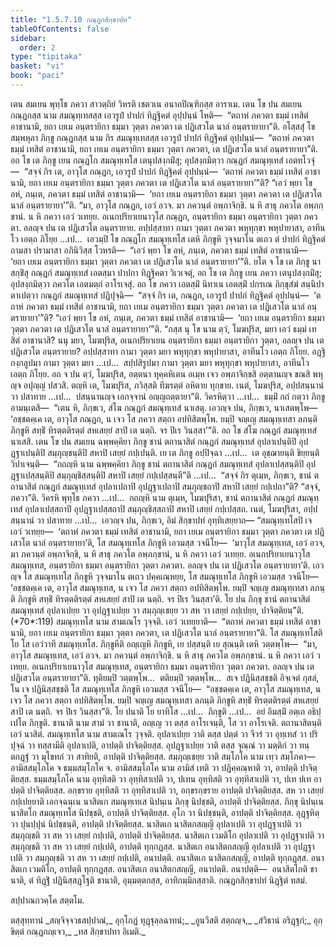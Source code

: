 ```yaml
---
title: "1.5.7.10 กณฺฏกสิกฺขาปท"
tableOfContents: false
sidebar:
  order: 2
type: "tipitaka"
basket: "vi"
book: "paci"
---
```



<DynamicBreadcrumb />

<Division number="428" book="paci">

<Paragraph number="1279" book="paci">
เตน สมเยน พุทฺโธ ภควา สาวตฺถิยํ วิหรติ เชตวเน อนาถปิณฺฑิกสฺส อาราเม. เตน โข ปน สมเยน กณฺฏกสฺส นาม สมณุทฺเทสสฺส เอวรูปํ ปาปกํ ทิฏฺฐิคตํ อุปฺปนฺนํ โหติ—  “ตถาหํ ภควตา ธมฺมํ เทสิตํ อาชานามิ, ยถา เยเม อนฺตรายิกา ธมฺมา วุตฺตา ภควตา เต ปฏิเสวโต นาลํ อนฺตรายายา”ติ. อโสฺสสุํ โข สมฺพหุลา ภิกฺขู กณฺฏกสฺส นาม กิร สมณุทฺเทสสฺส เอวรูปํ ปาปกํ ทิฏฺฐิคตํ อุปฺปนฺนํ—  “ตถาหํ ภควตา ธมฺมํ เทสิตํ อาชานามิ, ยถา เยเม อนฺตรายิกา ธมฺมา วุตฺตา ภควตา, เต ปฏิเสวโต นาลํ อนฺตรายายา”ติ. อถ โข เต ภิกฺขู เยน กณฺฏโก สมณุทฺเทโส เตนุปสงฺกมิํสุ; อุปสงฺกมิตฺวา กณฺฏกํ สมณุทฺเทสํ เอตทโวจุํ—  “สจฺจํ กิร เต, อาวุโส กณฺฏก, เอวรูปํ ปาปกํ ทิฏฺฐิคตํ อุปฺปนฺนํ—  ‘ตถาหํ ภควตา ธมฺมํ เทสิตํ อาชานามิ, ยถา เยเม อนฺตรายิกา ธมฺมา วุตฺตา ภควตา เต ปฏิเสวโต นาลํ อนฺตรายายา’”ติ? “เอวํ พฺยา โข อหํ, ภนฺเต, ภควตา ธมฺมํ เทสิตํ อาชานามิ—  ‘ยถา เยเม อนฺตรายิกา ธมฺมา วุตฺตา ภควตา เต ปฏิเสวโต นาลํ อนฺตรายายา’”ติ.
</Paragraph>

<Paragraph number="1280" book="paci">
“มา, อาวุโส กณฺฏก, เอวํ อวจ. มา ภควนฺตํ อพฺภาจิกฺขิ. น หิ สาธุ ภควโต อพฺภกฺขานํ. น หิ ภควา เอวํ วเทยฺย. อเนกปริยาเยนาวุโส กณฺฏก, อนฺตรายิกา ธมฺมา อนฺตรายิกา วุตฺตา ภควตา. อลญฺจ ปน เต ปฏิเสวโต อนฺตรายาย. อปฺปสฺสาทา กามา วุตฺตา ภควตา พหุทุกฺขา พหุปายาสา, อาทีนโว เอตฺถ ภิโยฺย …เป…  เอวมฺปิ โข กณฺฏโก สมณุทฺเทโส เตหิ ภิกฺขูหิ วุจฺจมาโน ตเถว ตํ ปาปกํ ทิฏฺฐิคตํ ถามสา ปรามาสา อภินิวิสฺส โวหรติ—  “เอวํ พฺยา โข อหํ, ภนฺเต, ภควตา ธมฺมํ เทสิตํ อาชานามิ—  ‘ยถา เยเม อนฺตรายิกา ธมฺมา วุตฺตา ภควตา เต ปฏิเสวโต นาลํ อนฺตรายายา’”ติ.
</Paragraph>

<Paragraph number="1281" book="paci">
ยโต จ โข เต ภิกฺขู นาสกฺขิํสุ กณฺฏกํ สมณุทฺเทสํ เอตสฺมา ปาปกา ทิฏฺฐิคตา วิเวเจตุํ, อถ โข เต ภิกฺขู เยน ภควา เตนุปสงฺกมิํสุ; อุปสงฺกมิตฺวา ภควโต เอตมตฺถํ อาโรเจสุํ. อถ โข ภควา เอตสฺมิํ นิทาเน เอตสฺมิํ ปกรเณ ภิกฺขุสํฆํ สนฺนิปาตาเปตฺวา กณฺฏกํ สมณุทฺเทสํ ปฏิปุจฺฉิ—  “สจฺจํ กิร เต, กณฺฏก, เอวรูปํ ปาปกํ ทิฏฺฐิคตํ อุปฺปนฺนํ—  ‘ตถาหํ ภควตา ธมฺมํ เทสิตํ อาชานามิ, ยถา เยเม อนฺตรายิกา ธมฺมา วุตฺตา ภควตา เต ปฏิเสวโต นาลํ อนฺตรายายา’”ติ? “เอวํ พฺยา โข อหํ, ภนฺเต, ภควตา ธมฺมํ เทสิตํ อาชานามิ—  ‘ยถา เยเม อนฺตรายิกา ธมฺมา วุตฺตา ภควตา เต ปฏิเสวโต นาลํ อนฺตรายายา’”ติ.
</Paragraph>

<Paragraph number="1282" book="paci">
“กสฺส นุ โข นาม ตฺวํ, โมฆปุริส, มยา เอวํ ธมฺมํ เทสิตํ อาชานาสิ? นนุ มยา, โมฆปุริส, อเนกปริยาเยน อนฺตรายิกา ธมฺมา อนฺตรายิกา วุตฺตา, อลญฺจ ปน เต ปฏิเสวโต อนฺตรายาย? อปฺปสฺสาทา กามา วุตฺตา มยา พหุทุกฺขา พหุปายาสา, อาทีนโว เอตฺถ ภิโยฺย. อฏฺฐิกงฺกลูปมา กามา วุตฺตา มยา …เป…  สปฺปสิรูปมา กามา วุตฺตา มยา พหุทุกฺขา พหุปายาสา, อาทีนโว เอตฺถ ภิโยฺย. อถ จ ปน ตฺวํ, โมฆปุริส, อตฺตนา ทุคฺคหิเตน อเมฺห เจว อพฺภาจิกฺขสิ อตฺตานญฺจ ขณสิ พหุญฺจ อปุญฺญํ ปสวสิ. ตญฺหิ เต, โมฆปุริส, ภวิสฺสติ ทีฆรตฺตํ อหิตาย ทุกฺขาย. เนตํ, โมฆปุริส, อปฺปสนฺนานํ วา ปสาทาย …เป…  ปสนฺนานญฺจ เอกจฺจานํ อญฺญถตฺตายา”ติ. วิครหิตฺวา …เป…  ธมฺมิํ กถํ กตฺวา ภิกฺขู อามนฺเตสิ—  “เตน หิ, ภิกฺขเว, สํโฆ กณฺฏกํ สมณุทฺเทสํ นาเสตุ. เอวญฺจ ปน, ภิกฺขเว, นาเสตพฺโพ—  ‘อชฺชตคฺเค เต, อาวุโส กณฺฏก, น เจว โส ภควา สตฺถา อปทิสิตพฺโพ. ยมฺปิ จญฺเญ สมณุทฺเทสา ลภนฺติ ภิกฺขูหิ สทฺธิํ ทิรตฺตติรตฺตํ สหเสยฺยํ สาปิ เต นตฺถิ. จร ปิเร วินสฺสา’”ติ. อถ โข สํโฆ กณฺฏกํ สมณุทฺเทสํ นาเสสิ.
</Paragraph>

<Paragraph number="1283" book="paci">
เตน โข ปน สมเยน ฉพฺพคฺคิยา ภิกฺขู ชานํ ตถานาสิตํ กณฺฏกํ สมณุทฺเทสํ อุปลาเปนฺติปิ อุปฏฺฐาเปนฺติปิ สมฺภุญฺชนฺติปิ สหาปิ เสยฺยํ กปฺเปนฺติ. เย เต ภิกฺขู อปฺปิจฺฉา …เป…  เต อุชฺฌายนฺติ ขิยฺยนฺติ วิปาเจนฺติ—  “กถญฺหิ นาม ฉพฺพคฺคิยา ภิกฺขู ชานํ ตถานาสิตํ กณฺฏกํ สมณุทฺเทสํ อุปลาเปสฺสนฺติปิ อุปฏฺฐาเปสฺสนฺติปิ สมฺภุญฺชิสฺสนฺติปิ สหาปิ เสยฺยํ กปฺเปสฺสนฺตี”ติ …เป…  “สจฺจํ กิร ตุเมฺห, ภิกฺขเว, ชานํ ตถานาสิตํ กณฺฏกํ สมณุทฺเทสํ อุปลาเปถาปิ อุปฏฺฐาเปถาปิ สมฺภุญฺชถาปิ สหาปิ เสยฺยํ กปฺเปถา”ติ? “สจฺจํ, ภควา”ติ. วิครหิ พุทฺโธ ภควา …เป…  กถญฺหิ นาม ตุเมฺห, โมฆปุริสา, ชานํ ตถานาสิตํ กณฺฏกํ สมณุทฺเทสํ อุปลาเปสฺสถาปิ อุปฏฺฐาเปสฺสถาปิ สมฺภุญฺชิสฺสถาปิ สหาปิ เสยฺยํ กปฺเปสฺสถ. เนตํ, โมฆปุริสา, อปฺปสนฺนานํ วา ปสาทาย …เป…  เอวญฺจ ปน, ภิกฺขเว, อิมํ สิกฺขาปทํ อุทฺทิเสยฺยาถ—
</Paragraph>

</Division>
<Division number="429" book="paci">

<Paragraph number="1284" book="paci">
<Emphasis>“สมณุทฺเทโสปิ เจ เอวํ วเทยฺย—  ‘ตถาหํ ภควตา ธมฺมํ เทสิตํ อาชานามิ, ยถา เยเม อนฺตรายิกา ธมฺมา วุตฺตา ภควตา เต ปฏิเสวโต นาลํ อนฺตรายายา’ติ, โส สมณุทฺเทโส ภิกฺขูหิ เอวมสฺส วจนีโย—  ‘มาวุโส สมณุทฺเทส, เอวํ อวจ, มา ภควนฺตํ อพฺภาจิกฺขิ, น หิ สาธุ ภควโต อพฺภกฺขานํ, น หิ ภควา เอวํ วเทยฺย. อเนกปริยาเยนาวุโส สมณุทฺเทส, อนฺตรายิกา ธมฺมา อนฺตรายิกา วุตฺตา ภควตา. อลญฺจ ปน เต ปฏิเสวโต อนฺตรายายา’ติ. เอวญฺจ โส สมณุทฺเทโส ภิกฺขูหิ วุจฺจมาโน ตเถว ปคฺคเณฺหยฺย, โส สมณุทฺเทโส ภิกฺขูหิ เอวมสฺส วจนีโย—  ‘อชฺชตคฺเค เต, อาวุโส สมณุทฺเทส, น เจว โส ภควา สตฺถา อปทิสิตพฺโพ. ยมฺปิ จญฺเญ สมณุทฺเทสา ลภนฺติ ภิกฺขูหิ สทฺธิํ ทิรตฺตติรตฺตํ สหเสยฺยํ สาปิ เต นตฺถิ. จร ปิเร วินสฺสา’ติ. โย ปน ภิกฺขุ ชานํ ตถานาสิตํ สมณุทฺเทสํ อุปลาเปยฺย วา อุปฏฺฐาเปยฺย วา สมฺภุญฺเชยฺย วา สห วา เสยฺยํ กปฺเปยฺย, ปาจิตฺติยนฺ”</Emphasis>ติ. (*70*:<Emphasis>119</Emphasis>)
</Paragraph>

</Division>
<Division number="430" book="paci">

<Paragraph number="1285" book="paci">
<Emphasis>สมณุทฺเทโส</Emphasis> นาม สามเณโร วุจฺจติ.
</Paragraph>

<Paragraph number="1286" book="paci">
<Emphasis>เอวํ วเทยฺยา</Emphasis>ติ—  “ตถาหํ ภควตา ธมฺมํ เทสิตํ อาชานามิ, ยถา เยเม อนฺตรายิกา ธมฺมา วุตฺตา ภควตา, เต ปฏิเสวโต นาลํ อนฺตรายายา”ติ.
</Paragraph>

<Paragraph number="1287" book="paci">
<Emphasis>โส สมณุทฺเทโส</Emphasis>ติ โย โส เอวํวาที สมณุทฺเทโส.
</Paragraph>

<Paragraph number="1288" book="paci">
<Emphasis>ภิกฺขูหี</Emphasis>ติ อญฺเญหิ ภิกฺขูหิ, เย ปสฺสนฺติ เย สุณนฺติ เตหิ วตฺตพฺโพ—  “มา, อาวุโส สมณุทฺเทส, เอวํ อวจ. มา ภควนฺตํ อพฺภาจิกฺขิ. น หิ สาธุ ภควโต อพฺภกฺขานํ. น หิ ภควา เอวํ วเทยฺย. อเนกปริยาเยนาวุโส สมณุทฺเทส, อนฺตรายิกา ธมฺมา อนฺตรายิกา วุตฺตา ภควตา. อลญฺจ ปน เต ปฏิเสวโต อนฺตรายายา”ติ. ทุติยมฺปิ วตฺตพฺโพ…  ตติยมฺปิ วตฺตพฺโพ…  สเจ ปฏินิสฺสชฺชติ อิจฺเจตํ กุสลํ, โน เจ ปฏินิสฺสชฺชติ โส สมณุทฺเทโส ภิกฺขูหิ เอวมสฺส วจนีโย—  “อชฺชตคฺเค เต, อาวุโส สมณุทฺเทส, น เจว โส ภควา สตฺถา อปทิสิตพฺโพ. ยมฺปิ จญฺเญ สมณุทฺเทสา ลภนฺติ ภิกฺขูหิ สทฺธิํ ทิรตฺตติรตฺตํ สหเสยฺยํ สาปิ เต นตฺถิ. จร ปิเร วินสฺสา”ติ.
</Paragraph>

<Paragraph number="1289" book="paci">
<Emphasis>โย ปนา</Emphasis>ติ โย ยาทิโส …เป…  <Emphasis>ภิกฺขู</Emphasis>ติ …เป…  อยํ อิมสฺมิํ อตฺเถ อธิปฺเปโต ภิกฺขูติ.
</Paragraph>

<Paragraph number="1290" book="paci">
<Emphasis>ชานาติ</Emphasis> นาม สามํ วา ชานาติ, อญฺเญ วา ตสฺส อาโรเจนฺติ, โส วา อาโรเจติ.
</Paragraph>

<Paragraph number="1291" book="paci">
<Emphasis>ตถานาสิตนฺ</Emphasis>ติ เอวํ นาสิตํ.
</Paragraph>

<Paragraph number="1292" book="paci">
<Emphasis>สมณุทฺเทโส</Emphasis> นาม สามเณโร วุจฺจติ.
</Paragraph>

<Paragraph number="1293" book="paci">
<Emphasis>อุปลาเปยฺย วา</Emphasis>ติ ตสฺส ปตฺตํ วา จีวรํ วา อุทฺเทสํ วา ปริปุจฺฉํ วา ทสฺสามีติ อุปลาเปติ, อาปตฺติ ปาจิตฺติยสฺส.
</Paragraph>

<Paragraph number="1294" book="paci">
<Emphasis>อุปฏฺฐาเปยฺย วา</Emphasis>ติ ตสฺส จุณฺณํ วา มตฺติกํ วา ทนฺตกฏฺฐํ วา มุโขทกํ วา สาทิยติ, อาปตฺติ ปาจิตฺติยสฺส.
</Paragraph>

<Paragraph number="1295" book="paci">
<Emphasis>สมฺภุญฺเชยฺย วา</Emphasis>ติ สมฺโภโค นาม เทฺว สมฺโภคา—  อามิสสมฺโภโค จ ธมฺมสมฺโภโค จ. <Emphasis>อามิสสมฺโภโค</Emphasis> นาม อามิสํ เทติ วา ปฏิคฺคณฺหาติ วา, อาปตฺติ ปาจิตฺติยสฺส. <Emphasis>ธมฺมสมฺโภโค</Emphasis> นาม อุทฺทิสติ วา อุทฺทิสาเปติ วา, ปเทน อุทฺทิสติ วา อุทฺทิสาเปติ วา, ปเท ปเท อาปตฺติ ปาจิตฺติยสฺส. อกฺขราย อุทฺทิสติ วา อุทฺทิสาเปติ วา, อกฺขรกฺขราย อาปตฺติ ปาจิตฺติยสฺส.
</Paragraph>

<Paragraph number="1296" book="paci">
<Emphasis>สห วา เสยฺยํ กปฺเปยฺยา</Emphasis>ติ เอกจฺฉนฺเน นาสิตเก สมณุทฺเทเส นิปนฺเน ภิกฺขุ นิปชฺชติ, อาปตฺติ ปาจิตฺติยสฺส. ภิกฺขุ นิปนฺเน นาสิตโก สมณุทฺเทโส นิปชฺชติ, อาปตฺติ ปาจิตฺติยสฺส. อุโภ วา นิปชฺชนฺติ, อาปตฺติ ปาจิตฺติยสฺส. อุฏฺฐหิตฺวา ปุนปฺปุนํ นิปชฺชนฺติ, อาปตฺติ ปาจิตฺติยสฺส.
</Paragraph>

</Division>
<Division number="431" book="paci">

<Paragraph number="1297" book="paci">
นาสิตเก นาสิตกสญฺญี อุปลาเปติ วา อุปฏฺฐาเปติ วา สมฺภุญฺชติ วา สห วา เสยฺยํ กปฺเปติ, อาปตฺติ ปาจิตฺติยสฺส. นาสิตเก เวมติโก อุปลาเปติ วา อุปฏฺฐาเปติ วา สมฺภุญฺชติ วา สห วา เสยฺยํ กปฺเปติ, อาปตฺติ ทุกฺกฏสฺส. นาสิตเก อนาสิตกสญฺญี อุปลาเปติ วา อุปฏฺฐาเปติ วา สมฺภุญฺชติ วา สห วา เสยฺยํ กปฺเปติ, อนาปตฺติ. อนาสิตเก นาสิตกสญฺญี, อาปตฺติ ทุกฺกฏสฺส. อนาสิตเก เวมติโก, อาปตฺติ ทุกฺกฏสฺส. อนาสิตเก อนาสิตกสญฺญี, อนาปตฺติ.
</Paragraph>

</Division>
<Division number="432" book="paci">

<Paragraph number="1298" book="paci">
อนาปตฺติ—  อนาสิตโกติ ชานาติ, ตํ ทิฏฺฐิํ ปฏินิสฺสฏฺโฐติ ชานาติ, อุมฺมตฺตกสฺส, อาทิกมฺมิกสฺสาติ.

</Paragraph>
</Division>

<Paragraph number="1299" type="center" book="paci">
กณฺฏกสิกฺขาปทํ นิฏฺฐิตํ ทสมํ.

  
สปฺปาณกวคฺโค สตฺตโม.



</Paragraph>

<Paragraph number="1300" type="center" book="paci">
ตสฺสุทฺทานํ


</Paragraph>

<Paragraph number="1301" book="paci">
_สญฺจิจฺจวธสปฺปาณํ,_  
อุกฺโกฏํ ทุฏฺฐุลฺลฉาทนํ;_  
_อูนวีสติ สตฺถญฺจ,_  
_สํวิธานํ อริฏฺฐกํ;_  
อุกฺขิตฺตํ กณฺฏกญฺเจว,_  
_ทส สิกฺขาปทา อิเมติ._
</Paragraph>